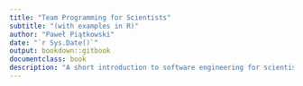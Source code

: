 ```yaml
---
title: "Team Programming for Scientists"
subtitle: "(with examples in R)"
author: "Paweł Piątkowski"
date: "`r Sys.Date()`"
output: bookdown::gitbook
documentclass: book
description: "A short introduction to software engineering for scientists"
---
```


